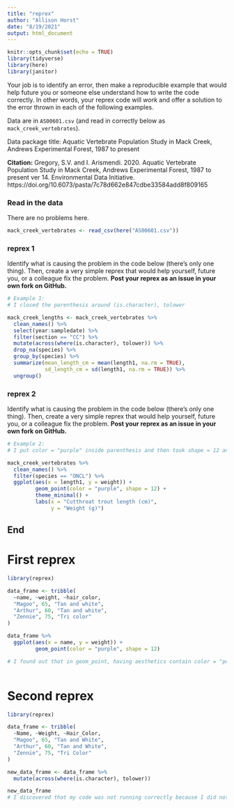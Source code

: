 ```yaml
---
title: "reprex"
author: "Allison Horst"
date: "8/19/2021"
output: html_document
---
```


```r
knitr::opts_chunk$set(echo = TRUE)
library(tidyverse)
library(here)
library(janitor)
```

Your job is to identify an error, then make a reproducible example that would help future you or someone else understand how to write the code correctly. In other words, your reprex code will *work* and offer a solution to the error thrown in each of the following examples. 

Data are in `AS00601.csv` (and read in correctly below as `mack_creek_vertebrates`). 

Data package title: Aquatic Vertebrate Population Study in Mack Creek, Andrews Experimental Forest, 1987 to present

**Citation:** Gregory, S.V. and I. Arismendi. 2020. Aquatic Vertebrate Population Study in Mack Creek, Andrews Experimental Forest, 1987 to present ver 14. Environmental Data Initiative. https://doi.org/10.6073/pasta/7c78d662e847cdbe33584add8f809165

### Read in the data 

There are no problems here. 
```r
mack_creek_vertebrates <- read_csv(here("AS00601.csv"))
```

### reprex 1

Identify what is causing the problem in the code below (there's only one thing). Then, create a very simple reprex that would help yourself, future you, or a colleague fix the problem. **Post your reprex as an issue in your own fork on GitHub.**

```r
# Example 1: 
# I closed the parenthesis around (is.character), tolower

mack_creek_lengths <- mack_creek_vertebrates %>% 
  clean_names() %>% 
  select(year:sampledate) %>% 
  filter(section == "CC") %>% 
  mutate(across(where(is.character), tolower)) %>% 
  drop_na(species) %>% 
  group_by(species) %>% 
  summarize(mean_length_cm = mean(length1, na.rm = TRUE),
            sd_length_cm = sd(length1, na.rm = TRUE)) %>% 
  ungroup()
```

### reprex 2

Identify what is causing the problem in the code below (there's only one thing). Then, create a very simple reprex that would help yourself, future you, or a colleague fix the problem. **Post your reprex as an issue in your own fork on GitHub.**

```r
# Example 2:
# I put color = "purple" inside parenthesis and then took shape = 12 and put it outside the parenthesis 

mack_creek_vertebrates %>% 
  clean_names() %>% 
  filter(species == "ONCL") %>% 
  ggplot(aes(x = length1, y = weight)) +
         geom_point(color = "purple", shape = 12) +
         theme_minimal() +
         labs(x = "Cutthroat trout length (cm)",
              y = "Weight (g)")
```

## End


# First reprex 
```r
library(reprex)

data_frame <- tribble(
  ~name, ~weight, ~hair_color,
  "Magoo", 65, "Tan and white",
  "Arthur", 60, "Tan and white",
  "Zennie", 75, "Tri color"
)

data_frame %>%
  ggplot(aes(x = name, y = weight)) +
         geom_point(color = "purple", shape = 12)

# I found out that in geom_point, having aesthetics contain color = "purple" does not work because shape is not a variable in my data frame. 
  
```
# Second reprex 
```r
library(reprex)

data_frame <- tribble(
  ~Name, ~Weight, ~Hair_Color,
  "Magoo", 65, "Tan and White",
  "Arthur", 60, "Tan and White",
  "Zennie", 75, "Tri Color"
)

new_data_frame <- data_frame %>%
  mutate(across(where(is.character), tolower))

new_data_frame
# I discovered that my code was not running correctly because I did not put parenthesis around `(is.character)` with `, tolower` inside of the second parenthesis. This makes all of my observation values lowercase. 

```
















